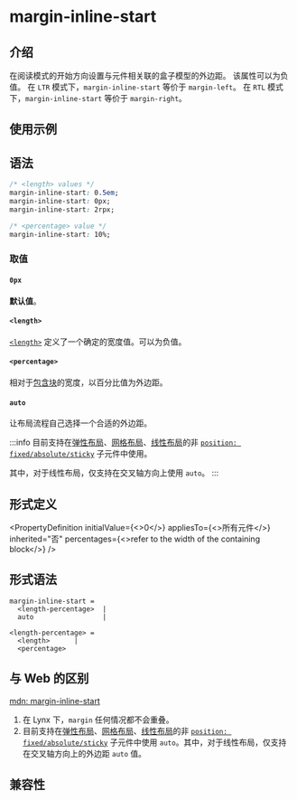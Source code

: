 # margin-inline-start

## 介绍

在阅读模式的开始方向设置与元件相关联的盒子模型的外边距。
该属性可以为负值。
在 `LTR` 模式下，`margin-inline-start` 等价于 `margin-left`。
在 `RTL` 模式下，`margin-inline-start` 等价于 `margin-right`。

## 使用示例


<Go
  example="css-api"
  defaultFile="src/margin-inline-start/App.tsx"
  img="/assets/doc/css/margin-inline-start.jpg"
  entry="src/margin-inline-start"
  defaultEntryFile="dist/margin-inline-start.lynx.bundle"
/>

## 语法

```css
/* <length> values */
margin-inline-start: 0.5em;
margin-inline-start: 0px;
margin-inline-start: 2rpx;

/* <percentage> value */
margin-inline-start: 10%;
```

### 取值

#### `0px`

**默认值**。

#### `<length>`

[`<length>`](api/css/data-type/length.mdx) 定义了一个确定的宽度值。可以为负值。

#### `<percentage>`

相对于[包含块](https://developer.mozilla.org/zh-CN/docs/Web/CSS/Containing_block)的宽度，以百分比值为外边距。

#### `auto`

让布局流程自己选择一个合适的外边距。

:::info
目前支持在[弹性布局](https://developer.mozilla.org/zh/docs/Web/CSS/CSS_flexible_box_layout)、[网格布局](https://developer.mozilla.org/zh/docs/Web/CSS/CSS_grid_layout)、[线性布局](guide/ui/layout/linear-layout.mdx)的非 [`position: fixed/absolute/sticky`](./position) 子元件中使用。

其中，对于线性布局，仅支持在交叉轴方向上使用 `auto`。
:::

## 形式定义


<PropertyDefinition
  initialValue={<>0</>}
  appliesTo={<>所有元件</>}
  inherited="否"
  percentages={<>refer to the width of the containing block</>}
/>

## 形式语法

```
margin-inline-start =
  <length-percentage>  |
  auto                 |

<length-percentage> =
  <length>      |
  <percentage>
```

## 与 Web 的区别

[mdn: margin-inline-start](https://developer.mozilla.org/zh-CN/docs/Web/CSS/margin-inline-start)

1. 在 Lynx 下，`margin` 任何情况都不会重叠。
2. 目前支持在[弹性布局](https://developer.mozilla.org/zh/docs/Web/CSS/CSS_flexible_box_layout)、[网格布局](https://developer.mozilla.org/zh/docs/Web/CSS/CSS_grid_layout)、[线性布局](guide/ui/layout/linear-layout.mdx)的非 [`position: fixed/absolute/sticky`](./position) 子元件中使用 `auto`。其中，对于线性布局，仅支持在交叉轴方向上的外边距 `auto` 值。

## 兼容性


<LegacyCompatTable metadata="css/properties/margin-inline-start" />
